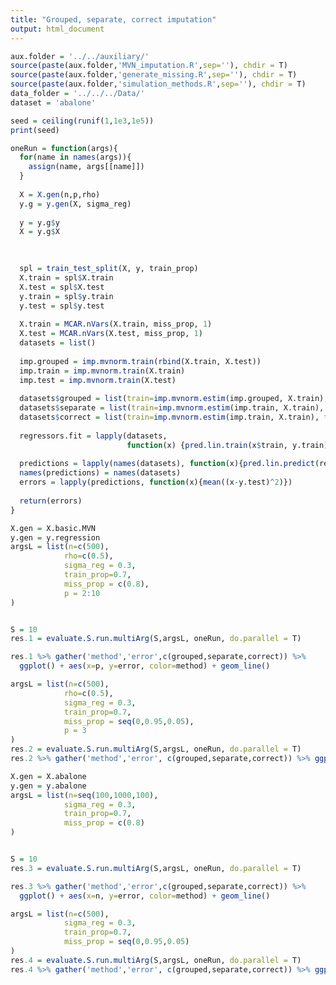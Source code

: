 ```yaml
---
title: "Grouped, separate, correct imputation"
output: html_document
---
```


```r
aux.folder = '../../auxiliary/'
source(paste(aux.folder,'MVN_imputation.R',sep=''), chdir = T)
source(paste(aux.folder,'generate_missing.R',sep=''), chdir = T)
source(paste(aux.folder,'simulation_methods.R',sep=''), chdir = T)
data_folder = '../../../Data/'
dataset = 'abalone'

seed = ceiling(runif(1,1e3,1e5))
print(seed)
```

```r
oneRun = function(args){
  for(name in names(args)){
    assign(name, args[[name]])
  }
  
  X = X.gen(n,p,rho)
  y.g = y.gen(X, sigma_reg)
  
  y = y.g$y
  X = y.g$X
  

  
  spl = train_test_split(X, y, train_prop)
  X.train = spl$X.train
  X.test = spl$X.test
  y.train = spl$y.train
  y.test = spl$y.test
  
  X.train = MCAR.nVars(X.train, miss_prop, 1)
  X.test = MCAR.nVars(X.test, miss_prop, 1)
  datasets = list()
  
  imp.grouped = imp.mvnorm.train(rbind(X.train, X.test))
  imp.train = imp.mvnorm.train(X.train)
  imp.test = imp.mvnorm.train(X.test)
  
  datasets$grouped = list(train=imp.mvnorm.estim(imp.grouped, X.train), test=imp.mvnorm.estim(imp.grouped, X.test))
  datasets$separate = list(train=imp.mvnorm.estim(imp.train, X.train), test=imp.mvnorm.estim(imp.test, X.test))
  datasets$correct = list(train=imp.mvnorm.estim(imp.train, X.train), test=imp.mvnorm.estim(imp.train, X.test))
  
  regressors.fit = lapply(datasets,
                          function(x) {pred.lin.train(x$train, y.train)})
  
  predictions = lapply(names(datasets), function(x){pred.lin.predict(regressors.fit[[x]], datasets[[x]]$test)})
  names(predictions) = names(datasets)
  errors = lapply(predictions, function(x){mean((x-y.test)^2)})
  
  return(errors)
}
```

```r
X.gen = X.basic.MVN
y.gen = y.regression
argsL = list(n=c(500),
            rho=c(0.5),
            sigma_reg = 0.3,
            train_prop=0.7,
            miss_prop = c(0.8),
            p = 2:10
)


S = 10
res.1 = evaluate.S.run.multiArg(S,argsL, oneRun, do.parallel = T) 

res.1 %>% gather('method','error',c(grouped,separate,correct)) %>%
  ggplot() + aes(x=p, y=error, color=method) + geom_line()
```
```r
argsL = list(n=c(500),
            rho=c(0.5),
            sigma_reg = 0.3,
            train_prop=0.7,
            miss_prop = seq(0,0.95,0.05),
            p = 3
)
res.2 = evaluate.S.run.multiArg(S,argsL, oneRun, do.parallel = T)
res.2 %>% gather('method','error', c(grouped,separate,correct)) %>% ggplot() + aes(x=miss_prop,y=error, color=method) + geom_line()
```



```r
X.gen = X.abalone
y.gen = y.abalone 
argsL = list(n=seq(100,1000,100),
            sigma_reg = 0.3,
            train_prop=0.7,
            miss_prop = c(0.8)
)


S = 10
res.3 = evaluate.S.run.multiArg(S,argsL, oneRun, do.parallel = T) 

res.3 %>% gather('method','error',c(grouped,separate,correct)) %>%
  ggplot() + aes(x=n, y=error, color=method) + geom_line()
```
```r
argsL = list(n=c(500),
            sigma_reg = 0.3,
            train_prop=0.7,
            miss_prop = seq(0,0.95,0.05)
)
res.4 = evaluate.S.run.multiArg(S,argsL, oneRun, do.parallel = T)
res.4 %>% gather('method','error', c(grouped,separate,correct)) %>% ggplot() + aes(x=miss_prop,y=error, color=method) + geom_line()
```
